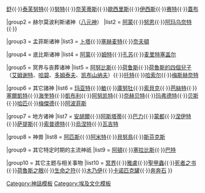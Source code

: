 {{navbox
|name       = 埃及神話
|title = [[古埃及宗教]]（[[埃及神話]]）
|image = [[File:Ancient Egypt combinations.svg|150px]]
|titlestyle = background-color: #DECD87
|groupstyle = font-size: 11pt; background-color: #DECD87
|bodyclass  = hlist
|above = 
* [[古埃及神祇]]
* [[古埃及文學]]

|group1 = 赫利奥波利斯诸神（[[九柱神]]）
|list1 = [[拉 (埃及神祇)|拉]]（[[亞圖姆]]）{{·}}[[舒 (埃及神祇)|舒]]{{·}}[[泰芙努特]]{{·}}[[努特 (埃及神祇)|努特]]{{·}}[[奈芙蒂斯]]{{·}}[[俄西里斯|歐西里斯]]{{·}}[[伊西斯]]{{·}}[[赛特]]{{·}}[[蓋布]]

|group2 = 赫尔莫波利斯诸神（[[八元神]]）
|list2 = [[阿蒙]]{{·}}[[努恩 (古埃及)|努恩]]{{·}}[[阿玛乌奈特]]{{·}}{{tsl|en|Kek_(mythology)||凯克}}

|group3 = 孟菲斯诸神
|list3 = [[卜塔]]{{·}}[[塞赫麦特]]{{·}}[[奈夫頓]]

|group4 = 底比斯诸神
|list4 = [[阿蒙]]{{·}}[[姆特]]{{·}}[[孔斯|孔苏]]{{·}}[[麦里特塞盖尔]]

|group5 = 冥界与丧葬诸神
|list5 = [[阿努比斯]]{{·}}[[荷鲁斯]]{{·}}[[荷魯斯的四個兒子]]（[[艾姆谢特]]、[[哈碧]]、[[多姆泰夫]]、[[凯布山纳夫]]）{{·}}[[托特]]{{·}}[[哈索尔]]{{·}}[[梅斯赫奈特]]

|group6 = 其它諸神
|list6 = [[玛亚特]]{{·}}[[敏]]{{·}}[[庫努牡]]{{·}}[[索貝克]]{{·}}[[芭絲特]]{{·}}[[塞爾凱特]]{{·}}[[海奎特]]{{·}}[[凱布利]]{{·}}[[阿努凯特]]{{·}}[[奈赫贝特]]{{·}}[[玛弗德特]]{{·}}[[贝斯 (埃及神祇)|贝斯]]{{·}}[[哈匹]]{{·}}[[梅傑德]]{{·}}[[阿波菲斯]]

|group7 = 地方诸神
|list7 = [[安胡爾]]{{·}}[[阿斯塔蒂]]{{·}}[[巴力]]{{·}}[[蒙都]]{{·}}[[涅伊特]]{{·}}[[萨提斯]]{{·}}[[索普德特]]{{·}}[[烏涅特]]{{·}}[[瓦吉特]]

|group8 = 神兽
|list8 = [[阿匹斯]]{{·}}[[阿米特]]{{·}}[[貝努鳥]]{{·}}[[斯芬克斯]]

|group9 = 其它特定时期的主流神祇
|list9 = [[阿頓]]{{·}}[[塞拉比斯]]{{·}}[[巴特 (埃及神话)|巴特]]

|group10 = 其它主题与相关事物
|list10 = [[冥界 (古埃及)|冥界]]{{·}}[[雅盧]]{{·}}[[聖甲蟲]]{{·}}[[死者之书]]{{·}}[[荷魯斯之眼]]{{·}}[[生命之符]]{{·}}[[木乃伊]]{{·}}[[卡諾卜罈|卡诺匹克罐]]{{·}}[[奔奔石]]
}}<noinclude>
[[Category:神話模板]]
[[Category:埃及文化模板]]
</noinclude>